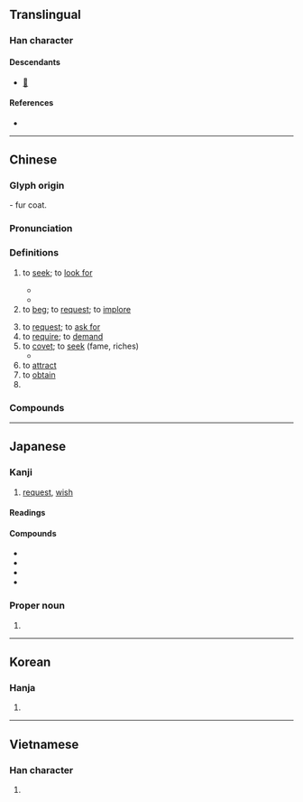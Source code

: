 {{character info/new}}
==Translingual==

===Han character===
{{Han char|rn=85|rad=水|as=02|sn=7|four=43132|canj=IJE|ids=⿺⿻一氺丶}}

====Descendants====
* [[𛀱]]

====References====
* {{Han ref|kx=0604.040|dkj=17105|dj=0998.010|hdz=31547.080|uh=6C42|ud=27714|bh=A844|bd=43076}}

----

==Chinese==
{{zh-forms}}

===Glyph origin===
{{Han etym}}
{{liushu|p}} - fur coat.

{{jiajie|裘|to request}}

===Pronunciation===
{{zh-pron
|m=qiú
|m-s=ciu2
|c=kau4
|c-t=
|g=
|h=pfs=khiù
|j=
|mb=giǔ
|md=giù
|mn=kiû
|mn-t=kiu5
|w=3jjieu
|x=
|mc=y
|oc=y
|cat=v,pn
}}

===Definitions===
{{zh-hanzi}}

# to [[seek]]; to [[look for]]
#: {{zh-x|求《^月亮 ^代表 ^我 的 ^心》的 歌詞|'''looking for''' the lyrics to "The Moon Represents My Heart"}}
#* {{zh-x|嚶 其 鳴 矣，求 其 友 聲。|While ying goes its cry, '''seeking''' with its voice its companion.|ref=Shijing}}
#* {{zh-x|以 若 所 為{wéi} 求 若 所 欲，猶 緣 木 而 求 魚 也。|But doing what you do to seek for what you desire is like climbing a tree to '''seek''' for fish.|ref=Mencius}}
# to [[beg]]; to [[request]]; to [[implore]]
#: {{zh-x|求 他 別 走|'''begged''' for him to not leave}}
# to [[request]]; to [[ask for]]
# to [[require]]; to [[demand]]
# to [[covet]]; to [[seek]] (fame, riches)
#* {{zh-x|不 忮 不 求，何 用 不臧。|He hates none; he '''covets''' nothing; -What does he which is not good?|ref=Shijing}}
# to [[attract]]
# to [[obtain]]
# {{surname|zh}}

===Compounds===
{{zh-der|要求:request|一無所求|一票難求|上求下告|不厭求詳|不忮不求|不求上進|不求人|不求甚解|不求聞達|不求自得|乞求|乳藥求死|予取予求|井中求火|以屈求伸|仰求|企求|但求塞責|但求如願|供不應求|供求|供過於求|冀求|冉求|刑求|刻舟求劍|剖蚌求珠|力求|力求上進|力求進步|勇猛求進|務求|勵精求治|厲精求治|反求諸己|同惡相求|同氣相求|同類相求|吹毛求瑕|吹毛求疵|哀求|唯利是求|問舍求田|嚶鳴求友|壓雪求油|夢寐以求|央求|奉求|奢求|妄求|委曲求全|寤寐以求|實事求是|將本求利|尋求|居無求安|希求|干求|平畫求長|強求|徵求|徵求啟事|忍辱求全|忮求|懇求|拜鬼求神|挾冰求溫|捨實求虛|捨身求法|捨近求遠|掘室求鼠|探求|推求|搖尾求食|搜求|敲冰求火|敷求|斂怨求媚|旁求|旁求俊彥|有求必應|有求斯應|期求|未明求衣|死中求活|死中求生|死地求生|死求白賴|死裡求生|殺妻求將|求三拜四|求之不得|求乞|求事|求人|求仁得仁|求仕|求借|求假|求偶|求備|求償|求全|求全之毀|求全責備|求其友聲|求凰|求劍刻舟|求助|求勝|求取|求古錄|求同存異|求名奪利|求名求利|求名責實|求告|求和|求售|求嗣|求好心切|求婚|求子|求學|求官|求容取媚|求宿|求情|求愛|求成|求戰|求才|求才若渴|求援|求救|求教|求新求變|求新立異|求歡|求死不得|求漿得酒|求牡|求生|求生害義|求田問舍|求益反損|求知|求知慾|求神問卜|求神拜佛|求神拜鬼|求福禳災|求籤|求索|求聘|求職|求見|求親|求親告友|求解|求診|求證|求賢|求賢下士|求賢如渴|求賢用士|求賢若渴|求過於供|求道|求道於盲|求醫|求雨|求靠|求饒|求馬唐肆|求魚緣木|洗垢求瘢|渴求|溯流求源|焚林之求|營求|發屋求狸|相求|祈求|禱求|籲求|精益求精|線上求助|緣木求魚|考求|聲應氣求|聲氣相求|聲求氣應|自求多福|苛求|苦求|苦苦哀求|草間求活|蒙求|薰穴求君|蘄求|蠖屈求伸|行以求知|見彈求鴞|規求|覓衣求食|訪求|訴求|訶求|誅求|誅求無厭|誅求無已|請求|請求乃論|請求權|謀求|講求|貪求|貪求無厭|貪求無已|貪求無饜|買求|買菜求益|賣主求榮|賣友求榮|賣國求利|賣國求榮|賴衣求食|購求|軟求|追求|邀求|野外求生|鑽冰求火|鑽冰求酥|降格以求|雉求牡匹|需求|食不求甘|食不求飽|食無求飽|鳳求凰|毛里求斯}}

{{zh-cat|Elementary}}

----

==Japanese==

===Kanji===
{{ja-kanji|grade=4|rs=水02}}

# [[request]], [[wish]]

====Readings====
{{ja-readings
|goon=ぐ
|kanon=きゅう<きう
|kun=もと-める, もと-む, ま-ぐ
}}

====Compounds====
{{der-top|Compounds}}
* {{ja-r|求人|きゅうじん}}
* {{ja-r|請求|せいきゅう}}
* {{ja-r|要求|ようきゅう}}
* {{ja-r|求愛|きゅうあい}}
{{der-bottom}}

===Proper noun===
{{ja-pos|proper|もとむ}}

# {{given name|ja|male|sort=もとむ}}

----

==Korean==

===Hanja===
{{ko-hanja|hangeul=구|eumhun=|rv=gu|mr=ku|y=kwu}}

# {{rfdef|ko|sort=水02}}

----

==Vietnamese==

===Han character===
{{vi-hantu|[[cầu]]|rs=水02}}

# {{rfdef|vi|sort=水02}}